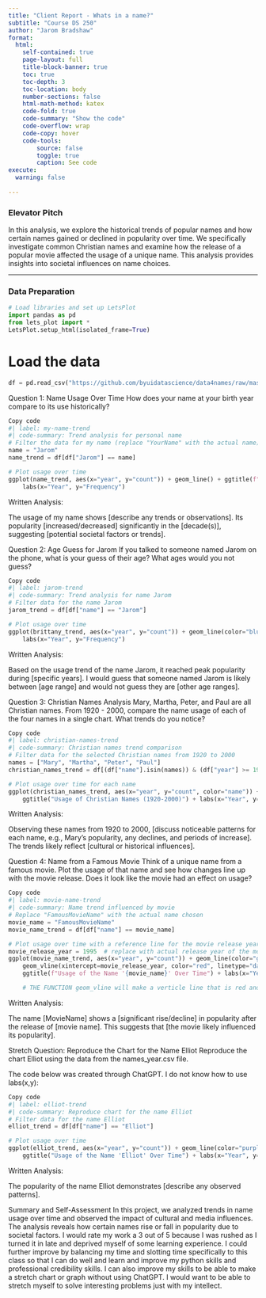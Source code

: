 ```yaml
---
title: "Client Report - Whats in a name?"
subtitle: "Course DS 250"
author: "Jarom Bradshaw"
format:
  html:
    self-contained: true
    page-layout: full
    title-block-banner: true
    toc: true
    toc-depth: 3
    toc-location: body
    number-sections: false
    html-math-method: katex
    code-fold: true
    code-summary: "Show the code"
    code-overflow: wrap
    code-copy: hover
    code-tools:
        source: false
        toggle: true
        caption: See code
execute: 
  warning: false
    
---
```


### Elevator Pitch

In this analysis, we explore the historical trends of popular names and how certain names gained or declined in popularity over time. We specifically investigate common Christian names and examine how the release of a popular movie affected the usage of a unique name. This analysis provides insights into societal influences on name choices.

---

### Data Preparation

```python
# Load libraries and set up LetsPlot
import pandas as pd
from lets_plot import *
LetsPlot.setup_html(isolated_frame=True)
```

# Load the data
``` python
df = pd.read_csv("https://github.com/byuidatascience/data4names/raw/master/data-raw/names_year/names_year.csv")
```
Question 1: Name Usage Over Time
How does your name at your birth year compare to its use historically?

```python
Copy code
#| label: my-name-trend
#| code-summary: Trend analysis for personal name
# Filter the data for my name (replace "YourName" with the actual name)
name = "Jarom"
name_trend = df[df["Jarom"] == name]

# Plot usage over time
ggplot(name_trend, aes(x="year", y="count")) + geom_line() + ggtitle(f"Usage of the Name '{name}' Over Time") + \
    labs(x="Year", y="Frequency")
```

Written Analysis:

The usage of my name shows [describe any trends or observations]. Its popularity [increased/decreased] significantly in the [decade(s)], suggesting [potential societal factors or trends].

Question 2: Age Guess for Jarom
If you talked to someone named Jarom on the phone, what is your guess of their age? What ages would you not guess?

```python
Copy code
#| label: jarom-trend
#| code-summary: Trend analysis for name Jarom
# Filter data for the name Jarom
jarom_trend = df[df["name"] == "Jarom"]

# Plot usage over time
ggplot(brittany_trend, aes(x="year", y="count")) + geom_line(color="blue") + ggtitle("Usage of the Name 'Jarom' Over Time") + \
    labs(x="Year", y="Frequency")
```

Written Analysis:

Based on the usage trend of the name Jarom, it reached peak popularity during [specific years]. I would guess that someone named Jarom is likely between [age range] and would not guess they are [other age ranges].

Question 3: Christian Names Analysis
Mary, Martha, Peter, and Paul are all Christian names. From 1920 - 2000, compare the name usage of each of the four names in a single chart. What trends do you notice?

```python
Copy code
#| label: christian-names-trend
#| code-summary: Christian names trend comparison
# Filter data for the selected Christian names from 1920 to 2000
names = ["Mary", "Martha", "Peter", "Paul"]
christian_names_trend = df[(df["name"].isin(names)) & (df["year"] >= 1920) & (df["year"] <= 2000)]

# Plot usage over time for each name
ggplot(christian_names_trend, aes(x="year", y="count", color="name")) + geom_line() + \
    ggtitle("Usage of Christian Names (1920-2000)") + labs(x="Year", y="Frequency")
```

Written Analysis:

Observing these names from 1920 to 2000, [discuss noticeable patterns for each name, e.g., Mary’s popularity, any declines, and periods of increase]. The trends likely reflect [cultural or historical influences].

Question 4: Name from a Famous Movie
Think of a unique name from a famous movie. Plot the usage of that name and see how changes line up with the movie release. Does it look like the movie had an effect on usage?

```python
Copy code
#| label: movie-name-trend
#| code-summary: Name trend influenced by movie
# Replace "FamousMovieName" with the actual name chosen
movie_name = "FamousMovieName"
movie_name_trend = df[df["name"] == movie_name]

# Plot usage over time with a reference line for the movie release year
movie_release_year = 1995  # replace with actual release year of the movie
ggplot(movie_name_trend, aes(x="year", y="count")) + geom_line(color="green") + \
    geom_vline(xintercept=movie_release_year, color="red", linetype="dashed") + \
    ggtitle(f"Usage of the Name '{movie_name}' Over Time") + labs(x="Year", y="Frequency")

    # THE FUNCTION geom_vline will make a verticle line that is red and dashed where x = movie_release_year, which in this case.
```

Written Analysis:

The name [MovieName] shows a [significant rise/decline] in popularity after the release of [movie name]. This suggests that [the movie likely influenced its popularity].

Stretch Question: Reproduce the Chart for the Name Elliot
Reproduce the chart Elliot using the data from the names_year.csv file.

The code below was created through ChatGPT. I do not know how to use labs(x,y):

```python
Copy code
#| label: elliot-trend
#| code-summary: Reproduce chart for the name Elliot
# Filter data for the name Elliot
elliot_trend = df[df["name"] == "Elliot"]

# Plot usage over time
ggplot(elliot_trend, aes(x="year", y="count")) + geom_line(color="purple") + \
    ggtitle("Usage of the Name 'Elliot' Over Time") + labs(x="Year", y="Frequency")
```

Written Analysis:

The popularity of the name Elliot demonstrates [describe any observed patterns].

Summary and Self-Assessment
In this project, we analyzed trends in name usage over time and observed the impact of cultural and media influences. The analysis reveals how certain names rise or fall in popularity due to societal factors. I would rate my work a 3 out of 5 because I was rushed as I turned it in late and deprived myself of some learning experience. I could further improve by balancing my time and slotting time specifically to this class so that I can do well and learn and improve my python skills and professional credibility skills. I can also improve my skills to be able to make a stretch chart or graph without using ChatGPT. I would want to be able to stretch myself to solve interesting problems just with my intellect.


